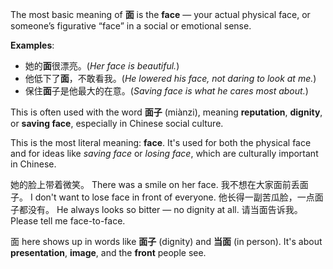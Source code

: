 The most basic meaning of **面** is the **face** — your actual physical face, or someone’s
figurative “face” in a social or emotional sense.

**Examples**:

- 她的**面**很漂亮。(_Her face is beautiful._)
- 他低下了**面**，不敢看我。(_He lowered his face, not daring to look at me._)
- 保住**面**子是他最大的在意。(_Saving face is what he cares most about._)

This is often used with the word **面子** (miànzi), meaning **reputation**, **dignity**, or **saving
face**, especially in Chinese social culture.

This is the most literal meaning: **face**. It's used for both the physical face and for ideas like
_saving face_ or _losing face_, which are culturally important in Chinese.

<Examples>
  <Example>
    <Hanzi>她的脸上带着微笑。</Hanzi>
    <Translated>There was a smile on her face.</Translated>
  </Example>
  <Example>
    <Hanzi>
      我不想在大家<Highlight>面</Highlight>前丢面子。
    </Hanzi>
    <Translated>I don't want to lose face in front of everyone.</Translated>
  </Example>
  <Example>
    <Hanzi>
      他长得一副苦瓜脸，一点<Highlight>面</Highlight>子都没有。
    </Hanzi>
    <Translated>He always looks so bitter — no dignity at all.</Translated>
  </Example>
  <Example>
    <Hanzi>
      请当<Highlight>面</Highlight>告诉我。
    </Hanzi>
    <Translated>Please tell me face-to-face.</Translated>
  </Example>
</Examples>

<Highlight>面</Highlight> here shows up in words like **面子** (dignity) and **当面** (in person).
It's about **presentation**, **image**, and the **front** people see.
